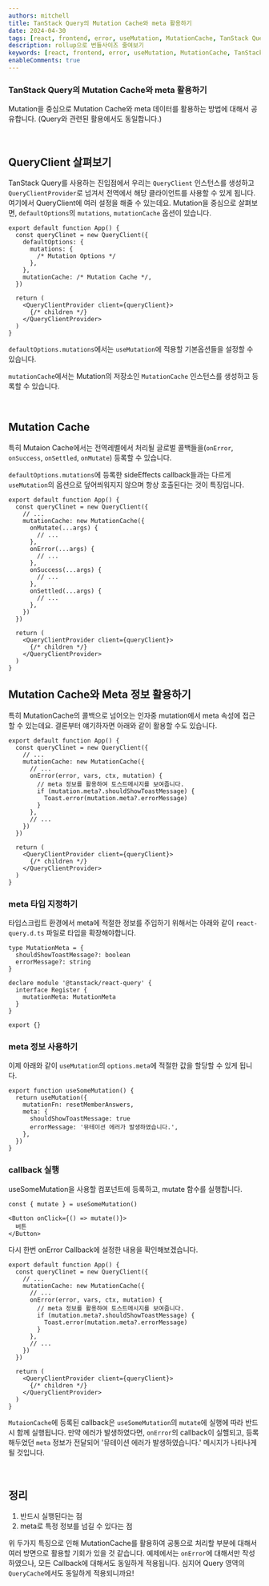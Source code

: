 ```yaml
---
authors: mitchell
title: TanStack Query의 Mutation Cache와 meta 활용하기
date: 2024-04-30
tags: [react, frontend, error, useMutation, MutationCache, TanStack Query]
description: rollup으로 번들사이즈 줄여보기
keywords: [react, frontend, error, useMutation, MutationCache, TanStack Query]
enableComments: true
---
```


### TanStack Query의 Mutation Cache와 meta 활용하기
Mutation을 중심으로 Mutation Cache와 meta 데이터를 활용하는 방법에 대해서 공유합니다. (Query와 관련된 활용에서도 동일합니다.)

<br/>

## QueryClient 살펴보기
TanStack Query를 사용하는 진입점에서 우리는 `QueryClient` 인스턴스를 생성하고 `QueryClientProvider`로 넘겨서 전역에서 해당 클라이언트를 사용할 수 있게 됩니다. 여기에서 QueryClient에 여러 설정을 해줄 수 있는데요. Mutation을 중심으로 살펴보면, `defaultOptions`의 `mutations`, `mutationCache` 옵션이 있습니다.

<!--truncate-->

```tsx
export default function App() {
  const queryClinet = new QueryClient({
    defaultOptions: {
      mutations: {
        /* Mutation Options */
      },
    },
    mutationCache: /* Mutation Cache */,
  })

  return (
    <QueryClientProvider client={queryClient}>
      {/* children */}
    </QueryClientProvider>
  )
}
```

`defaultOptions.mutations`에서는 `useMutation`에 적용할 기본옵션들을 설정할 수 있습니다.

`mutationCache`에서는 Mutation의 저장소인 `MutationCache` 인스턴스를 생성하고 등록할 수 있습니다.

<br/>

## Mutation Cache
특히 Mutaion Cache에서는 전역레벨에서 처리될 글로벌 콜백들을(`onError`, `onSuccess`, `onSettled`, `onMutate`) 등록할 수 있습니다.

`defaultOptions.mutations`에 등록한 sideEffects callback들과는 다르게 `useMutation`의 옵션으로 덮어씌워지지 않으며 항상 호출된다는 것이 특징입니다.

```tsx
export default function App() {
  const queryClinet = new QueryClient({
    // ...
    mutationCache: new MutationCache({
      onMutate(...args) {
        // ...
      },
      onError(...args) {
        // ...
      },
      onSuccess(...args) {
        // ...
      },
      onSettled(...args) {
        // ...
      },
    })
  })

  return (
    <QueryClientProvider client={queryClient}>
      {/* children */}
    </QueryClientProvider>
  )
}
```

## Mutation Cache와 Meta 정보 활용하기
특히 MutationCache의 콜백으로 넘어오는 인자중 mutation에서 meta 속성에 접근할 수 있는데요. 결론부터 얘기하자면 아래와 같이 활용할 수도 있습니다.

```tsx
export default function App() {
  const queryClinet = new QueryClient({
    // ...
    mutationCache: new MutationCache({
      // ...
      onError(error, vars, ctx, mutation) {
        // meta 정보를 활용하여 토스트메시지를 보여줍니다.
        if (mutation.meta?.shouldShowToastMessage) {
          Toast.error(mutation.meta?.errorMessage)
        }
      },
      // ...
    })
  })

  return (
    <QueryClientProvider client={queryClient}>
      {/* children */}
    </QueryClientProvider>
  )
}
```

### meta 타입 지정하기
타입스크립트 환경에서 meta에 적절한 정보를 주입하기 위해서는 아래와 같이 `react-query.d.ts` 파일로 타입을 확장해야합니다.

```tsx title="react-query.d.ts"
type MutationMeta = {
  shouldShowToastMessage?: boolean
  errorMessage?: string
}

declare module '@tanstack/react-query' {
  interface Register {
    mutationMeta: MutationMeta
  }
}

export {}
```

### meta 정보 사용하기
이제 아래와 같이 `useMutation`의 `options.meta`에 적절한 값을 할당할 수 있게 됩니다.

```tsx
export function useSomeMutation() {
  return useMutation({
    mutationFn: resetMemberAnswers,
    meta: {
      shouldShowToastMessage: true
      errorMessage: '뮤테이션 에러가 발생하였습니다.',
    },
  })
}
```

### callback 실행
useSomeMutation을 사용할 컴포넌트에 등록하고, mutate 함수를 실행합니다.

```tsx
const { mutate } = useSomeMutation()

<Button onClick={() => mutate()}>
  버튼
</Button>

```

다시 한번 onError Callback에 설정한 내용을 확인해보겠습니다.


```tsx
export default function App() {
  const queryClinet = new QueryClient({
    // ...
    mutationCache: new MutationCache({
      // ...
      onError(error, vars, ctx, mutation) {
        // meta 정보를 활용하여 토스트메시지를 보여줍니다.
        if (mutation.meta?.shouldShowToastMessage) {
          Toast.error(mutation.meta?.errorMessage)
        }
      },
      // ...
    })
  })

  return (
    <QueryClientProvider client={queryClient}>
      {/* children */}
    </QueryClientProvider>
  )
}
```

`MutaionCache`에 등록된 callback은 `useSomeMutation`의 `mutate`에 실행에 따라 반드시 함께 실행됩니다. 만약 에러가 발생하였다면, `onError`의 callback이 실핼되고, 등록해두었던 `meta` 정보가 전달되어 '뮤테이션 에러가 발생하였습니다.' 메시지가 나타나게 될 것입니다.

<br/>

## 정리
1. 반드시 실행된다는 점
2. meta로 특정 정보를 넘길 수 있다는 점

위 두가지 특징으로 인해 MutationCache를 활용하여 공통으로 처리할 부분에 대해서 여러 방면으로 활용할 기회가 있을 것 같습니다. 예제에서는 `onError`에 대해서만 작성하였으나, 모든 Callback에 대해서도 동일하게 적용됩니다. 심지어 Query 영역의 `QueryCache`에서도 동일하게 적용되니까요!

